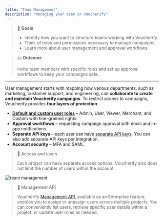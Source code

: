 ```yaml
---
title: "Team Management"
description: "Managing your team in Voucherify"
---
```


> 📘 **Goals**
> 
> * Identify how you want to structure teams working with Voucherify.
> * Think of roles and permissions necessary to manage campaigns.
> * Learn more about user management and approval workflows.

> 👍 **Outcome**
>
> Invite team members with specific roles and set up approval workflows to keep your campaigns safe.

---

User management starts with mapping how various departments, such as marketing, customer support, and engineering, can **collaborate to create and maintain Voucherify campaigns**. To restrict access to campaigns, Voucherify provides **four layers of protection**:

* **[Default and custom user roles](https://support.voucherify.io/article/40-how-does-the-access-control-work-in-voucherify "User roles and access control")** – Admin, User, Viewer, Merchant, and Custom with fine-grained rights.
* **Approval workflows** – requesting campaign approval with email and in-app notifications.
* **Separate API keys** – each user can have [separate API keys](doc:getting-started#get-your-api-keys). You can also add separate API keys per integration. 
* **Account security** – MFA and SAML. 

> 📘 Access and users
>
> Each project can have separate access options. Voucherify also does not limit the number of users within the account.

![team management](https://files.readme.io/f1d446d-guides_integration_blueprint_team_management_user_roles.png)

> 📘 Management API
>
> Voucherify [Management API](doc:management-api "Management API"), available as an Enterprise feature, enables you to assign or unassign users across multiple projects. You can conveniently list users, retrieve specific user details within a project, or update user roles as needed.